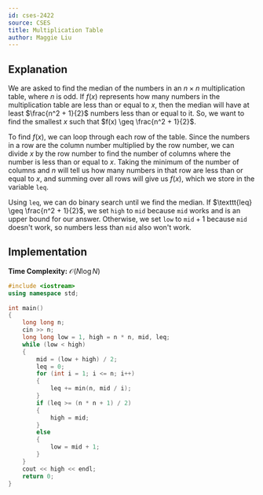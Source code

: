 ```yaml
---
id: cses-2422
source: CSES
title: Multiplication Table
author: Maggie Liu
---
```


## Explanation
We are asked to find the median of the numbers in an $n \times n$ multiplication table, where $n$ is odd. If $f(x)$ represents how many numbers in the multiplication table are less than or equal to $x$, then the median will have at least $\frac{n^2 + 1}{2}$ numbers less than or equal to it. So, we want to find the smallest $x$ such that $f(x) \geq \frac{n^2 + 1}{2}$.

To find $f(x)$, we can loop through each row of the table. Since the numbers in a row are the column number multiplied by the row number, we can divide $x$ by the row number to find the number of columns where the number is less than or equal to $x$. Taking the minimum of the number of columns and $n$ will tell us how many numbers in that row are less than or equal to $x$, and summing over all rows will give us $f(x)$, which we store in the variable $\texttt{leq}$.

Using $\texttt{leq}$, we can do binary search until we find the median. If $\texttt{leq} \geq \frac{n^2 + 1}{2}$, we set $\texttt{high}$ to $\texttt{mid}$ because $\texttt{mid}$ works and is an upper bound for our answer. Otherwise, we set $\texttt{low}$ to $\texttt{mid} + 1$ because $\texttt{mid}$ doesn't work, so numbers less than $\texttt{mid}$ also won't work.
## Implementation

**Time Complexity:** $\mathcal{O}(N\log N)$

<LanguageSection>

<CPPSection>

```cpp
#include <iostream>
using namespace std;
 
int main()
{
	long long n;
	cin >> n;
	long long low = 1, high = n * n, mid, leq;
	while (low < high)
	{
		mid = (low + high) / 2;
		leq = 0;
		for (int i = 1; i <= n; i++)
		{
			leq += min(n, mid / i);
		}
		if (leq >= (n * n + 1) / 2)
		{
			high = mid;
		}
		else
		{
			low = mid + 1;
		}
	}
	cout << high << endl;
	return 0;
}
```

</CPPSection>

</LanguageSection>
